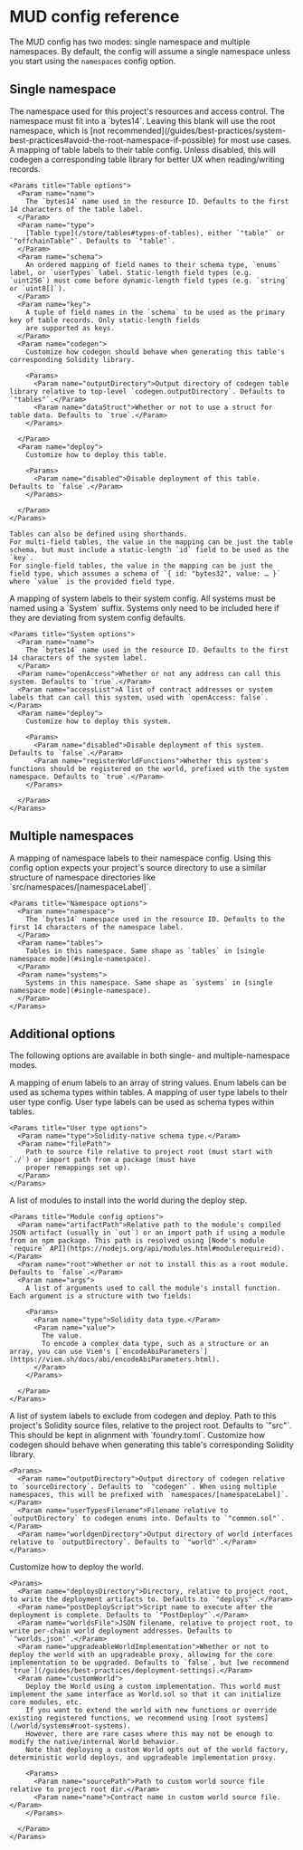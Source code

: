 
# MUD config reference

The MUD config has two modes: single namespace and multiple namespaces. By default, the config will assume a single namespace unless you start using the `namespaces` config option.

## Single namespace

<Params>
  <Param name="namespace">
    The namespace used for this project's resources and access control. The namespace must fit into a `bytes14`. Leaving
    this blank will use the root namespace, which is [not
    recommended](/guides/best-practices/system-best-practices#avoid-the-root-namespace-if-possible) for most use cases.
  </Param>

  <Param name="tables">
    A mapping of table labels to their table config. Unless disabled, this will codegen a corresponding table library
    for better UX when reading/writing records.
    
    <Params title="Table options">
      <Param name="name">
        The `bytes14` name used in the resource ID. Defaults to the first 14 characters of the table label.
      </Param>
      <Param name="type">
        [Table type](/store/tables#types-of-tables), either `"table"` or `"offchainTable"`. Defaults to `"table"`.
      </Param>
      <Param name="schema">
        An ordered mapping of field names to their schema type, `enums` label, or `userTypes` label. Static-length field types (e.g. `uint256`) must come before dynamic-length field types (e.g. `string` or `uint8[]`).
      </Param>
      <Param name="key">
        A tuple of field names in the `schema` to be used as the primary key of table records. Only static-length fields
        are supported as keys.
      </Param>
      <Param name="codegen">
        Customize how codegen should behave when generating this table's corresponding Solidity library.
        
        <Params>
          <Param name="outputDirectory">Output directory of codegen table library relative to top-level `codegen.outputDirectory`. Defaults to `"tables"`.</Param>
          <Param name="dataStruct">Whether or not to use a struct for table data. Defaults to `true`.</Param>
        </Params>

      </Param>
      <Param name="deploy">
        Customize how to deploy this table.

        <Params>
          <Param name="disabled">Disable deployment of this table. Defaults to `false`.</Param>
        </Params>

      </Param>
    </Params>

    Tables can also be defined using shorthands.
    For multi-field tables, the value in the mapping can be just the table schema, but must include a static-length `id` field to be used as the `key`.
    For single-field tables, the value in the mapping can be just the field type, which assumes a schema of `{ id: "bytes32", value: … }` where `value` is the provided field type.

  </Param>

  <Param name="systems">
    A mapping of system labels to their system config. All systems must be named using a `System` suffix. Systems only need to be included here if they are deviating from system config defaults.

    <Params title="System options">
      <Param name="name">
        The `bytes14` name used in the resource ID. Defaults to the first 14 characters of the system label.
      </Param>
      <Param name="openAccess">Whether or not any address can call this system. Defaults to `true`.</Param>
      <Param name="accessList">A list of contract addresses or system labels that can call this system, used with `openAccess: false`.</Param>
      <Param name="deploy">
        Customize how to deploy this system.

        <Params>
          <Param name="disabled">Disable deployment of this system. Defaults to `false`.</Param>
          <Param name="registerWorldFunctions">Whether this system's functions should be registered on the world, prefixed with the system namespace. Defaults to `true`.</Param>
        </Params>

      </Param>
    </Params>

  </Param>
</Params>

## Multiple namespaces

<Params>
  <Param name="namespaces">
    A mapping of namespace labels to their namespace config. Using this config option expects your project's source
    directory to use a similar structure of namespace directories like `src/namespaces/[namespaceLabel]`.

    <Params title="Namespace options">
      <Param name="namespace">
        The `bytes14` namespace used in the resource ID. Defaults to the first 14 characters of the namespace label.
      </Param>
      <Param name="tables">
        Tables in this namespace. Same shape as `tables` in [single namespace mode](#single-namespace).
      </Param>
      <Param name="systems">
        Systems in this namespace. Same shape as `systems` in [single namespace mode](#single-namespace).
      </Param>
    </Params>

  </Param>
</Params>

## Additional options

The following options are available in both single- and multiple-namespace modes.

<Params>
  <Param name="enums">
    A mapping of enum labels to an array of string values. Enum labels can be used as schema types within tables.
  </Param>
  <Param name="userTypes">
    A mapping of user type labels to their user type config. User type labels can be used as schema types within tables.

    <Params title="User type options">
      <Param name="type">Solidity-native schema type.</Param>
      <Param name="filePath">
        Path to source file relative to project root (must start with `./`) or import path from a package (must have
        proper remappings set up).
      </Param>
    </Params>

  </Param>

  <Param name="modules">
    <a id="modules" />  
    A list of modules to install into the world during the deploy step.

    <Params title="Module config options">
      <Param name="artifactPath">Relative path to the module's compiled JSON artifact (usually in `out`) or an import path if using a module from an npm package. This path is resolved using [Node's module `require` API](https://nodejs.org/api/modules.html#modulerequireid).</Param>
      <Param name="root">Whether or not to install this as a root module. Defaults to `false`.</Param>
      <Param name="args">
        A list of arguments used to call the module's install function. Each argument is a structure with two fields:

        <Params>
          <Param name="type">Solidity data type.</Param>
          <Param name="value">
            The value.
            To encode a complex data type, such as a structure or an array, you can use Viem's [`encodeAbiParameters`](https://viem.sh/docs/abi/encodeAbiParameters.html).
          </Param>
        </Params>

      </Param>
    </Params>

  </Param>
  <Param name="excludeSystems">A list of system labels to exclude from codegen and deploy.</Param>
  <Param name="sourceDirectory">Path to this project's Solidity source files, relative to the project root. Defaults to `"src"`. This should be kept in alignment with `foundry.toml`.</Param>
  <Param name="codegen">
    Customize how codegen should behave when generating this table's corresponding Solidity library.
    
    <Params>
      <Param name="outputDirectory">Output directory of codegen relative to `sourceDirectory`. Defaults to `"codegen"`. When using multiple namespaces, this will be prefixed with `namespaces/[namespaceLabel]`.</Param>
      <Param name="userTypesFilename">Filename relative to `outputDirectory` to codegen enums into. Defaults to `"common.sol"`.</Param>
      <Param name="worldgenDirectory">Output directory of world interfaces relative to `outputDirectory`. Defaults to `"world"`.</Param>
    </Params>
  </Param>
  <Param name="deploy">
    Customize how to deploy the world.

    <Params>
      <Param name="deploysDirectory">Directory, relative to project root, to write the deployment artifacts to. Defaults to `"deploys"`.</Param>
      <Param name="postDeployScript">Script name to execute after the deployment is complete. Defaults to `"PostDeploy"`.</Param>
      <Param name="worldsFile">JSON filename, relative to project root, to write per-chain world deployment addresses. Defaults to `"worlds.json"`.</Param>
      <Param name="upgradeableWorldImplementation">Whether or not to deploy the world with an upgradeable proxy, allowing for the core implementation to be upgraded. Defaults to `false`, but [we recommend `true`](/guides/best-practices/deployment-settings).</Param>
      <Param name="customWorld">
        Deploy the World using a custom implementation. This world must implement the same interface as World.sol so that it can initialize core modules, etc.
        If you want to extend the world with new functions or override existing registered functions, we recommend using [root systems](/world/systems#root-systems).
        However, there are rare cases where this may not be enough to modify the native/internal World behavior.
        Note that deploying a custom World opts out of the world factory, deterministic world deploys, and upgradeable implementation proxy.

        <Params>
          <Param name="sourcePath">Path to custom world source file relative to project root dir.</Param>
          <Param name="name">Contract name in custom world source file.</Param>
        </Params>

      </Param>
    </Params>

  </Param>

</Params>
